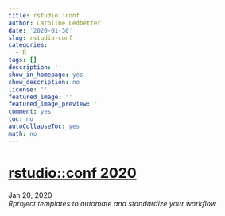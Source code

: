 ```yaml
---
title: rstudio::conf
author: Caroline Ledbetter
date: '2020-01-30'
slug: rstudio-conf
categories:
  - R
tags: []
description: ''
show_in_homepage: yes
show_description: no
license: ''
featured_image: ''
featured_image_preview: ''
comment: yes
toc: no
autoCollapseToc: yes
math: no
---
```

# [rstudio::conf 2020](https://web.cvent.com/event/36ebe042-0113-44f1-8e36-b9bc5d0733bf/summary?RefId=homepage-top&utm_campaign=Site%20Promo&utm_medium=Banner&utm_source=HomePage)
Jan 20, 2020  
*Rproject templates to automate and standardize your workflow*


